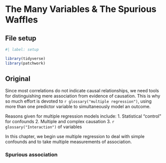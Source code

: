 # The Many Variables & The Spurious Waffles {#sec-chap05}

## File setup {.unnumbered}

```r
#| label: setup

library(tidyverse)
library(patchwork)
```

## Original

Since most correlations do not indicate causal relationships, we need
tools for distinguishing mere association from evidence of causation.
This is why so much effort is devoted to
`r glossary("multiple regression")`, using more than one predictor
variable to simultaneously model an outcome.


Reasons given for multiple regression models include: 1. Statistical
"control" for confounds 2. Multiple and complex causation 3.
`r glossary("Interaction")` of variables


In this chapter, we begin use multiple regression to deal with simple
confounds and to take multiple measurements of association.

### Spurious association
